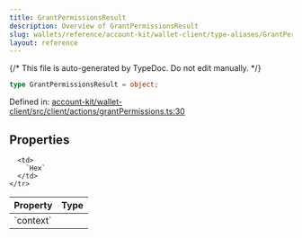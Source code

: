 ```yaml
---
title: GrantPermissionsResult
description: Overview of GrantPermissionsResult
slug: wallets/reference/account-kit/wallet-client/type-aliases/GrantPermissionsResult
layout: reference
---
```


{/* This file is auto-generated by TypeDoc. Do not edit manually. */}

```ts
type GrantPermissionsResult = object;
```

Defined in: [account-kit/wallet-client/src/client/actions/grantPermissions.ts:30](https://github.com/alchemyplatform/aa-sdk/blob/ad165355d980f9a16dd388088895bfc851df8656/account-kit/wallet-client/src/client/actions/grantPermissions.ts#L30)

## Properties

<table>
  <thead>
    <tr>
      <th align="left">Property</th>
      <th align="left">Type</th>
    </tr>
  </thead>

  <tbody>
    <tr>
      <td>
        <a id="context" /> `context`
      </td>

      <td>
        `Hex`
      </td>
    </tr>

  </tbody>
</table>
